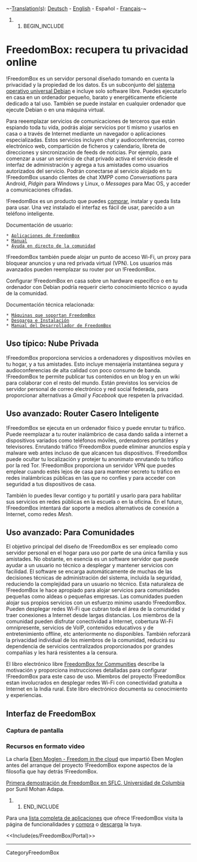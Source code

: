 ~-[[DebianWiki/EditorGuide#translation|Translation(s)]]: [[de/FreedomBox/Einführung|Deutsch]] - [[FreedomBox/Introduction|English]] - Español - [[fr/FreedomBox/Introduction|Français]]-~
## BEGIN_INCLUDE

= FreedomBox: recupera tu privacidad online =

!FreedomBox es un servidor personal diseñado tomando en cuenta la privacidad y la propiedad de los datos. Es un subconjunto del [[https://www.debian.org/|sistema operativo universal Debian]] e incluye solo software libre. Puedes ejecutarlo en casa en un ordenador pequeño, barato y energéticamente eficiente dedicado a tal uso. También se puede instalar en cualquier ordenador que ejecute Debian o en una máquina virtual.

Para reeemplazar servicios de comunicaciones de terceros que están espiando toda tu vida, podrás alojar servicios por ti mismo y usarlos en casa o a través de Internet mediante un navegador o aplicaciones especializadas. Estos servicios incluyen chat y audioconferencias, correo electrónico web, compartición de ficheros y calendario, libreta de direcciones y sincronización de feeds de noticias. Por ejemplo, para comenzar a usar un servicio de chat privado activa el servicio desde el interfaz de administración y agrega a tus amistades como usuarios autorizados del servicio. Podrán conectarse al servicio alojado en tu !FreedomBox usando clientes de chat XMPP como ''Conversations'' para Android, ''Pidgin'' para Windows y Linux, o ''Messages'' para Mac OS, y acceder a comunicaciones cifradas.

!FreedomBox es un producto que puedes [[https://freedomboxfoundation.org/buy/|comprar]], instalar y queda lista para usar. Una vez instalado el interfaz es fácil de usar, parecido a un teléfono inteligente.

Documentación de usuario:
 * [[es/FreedomBox/Features|Aplicaciones de FreedomBox]]
 * [[es/FreedomBox/Manual|Manual]]
 * [[es/FreedomBox/Support|Ayuda en directo de la comunidad]]

!FreedomBox también puede alojar un punto de acceso Wi-Fi, un proxy para bloquear anuncios y una red privada virtual (VPN). Los usuarios más avanzados pueden reemplazar su router por un !FreedomBox.

Configurar !FreedomBox en casa sobre un hardware específico o en tu ordenador con Debian podría requerir cierto conocimiento técnico o ayuda de la comunidad.

Documentación técnica relacionada:
 * [[es/FreedomBox/Hardware|Máquinas que soportan FreedomBox]]
 * [[es/FreedomBox/Download|Desgarga e Instalación]]
 * [[https://docs.freedombox.org|Manual del Desarrollador de FreedomBox]]

== Uso típico: Nube Privada ==

!FreedomBox proporciona servicios a ordenadores y dispositivos móviles en tu hogar, y a tus amistades. Esto incluye mensajería instantánea segura y audioconferencias de alta calidad con poco consumo de banda. !FreedomBox te permite publicar tus contenidos en un blog y en un wiki para colaborar con el resto del mundo. Están previstos los servicios de servidor personal de correo electrónico y red social federada, para proporcionar alternativas a ''Gmail'' y ''Facebook'' que respeten la privacidad.

== Uso avanzado: Router Casero Inteligente ==

!FreedomBox se ejecuta en un ordenador físico y puede enrutar tu tráfico. Puede reemplazar a tu router inalámbrico de casa dando salida a internet a dispositivos variados como teléfonos móviles, ordenadores portátiles y televisores.  Enrutando tráfico !FreedomBox puede eliminar anuncios espía y malware web antes incluso de que alcancen tus dispositivos.  !FreedomBox puede ocultar tu localización y protejer tu anonimato enrutando tu tráfico por la red Tor. !FreedomBox proporciona un servidor VPN que puedes emplear cuando estés lejos de casa para mantener secreto tu tráfico en redes inalámbricas públicas en las que no confíes y para acceder con seguridad a tus dispositivos de casa.

También lo puedes llevar contigo y tu portátil y usarlo para para habilitar sus servicios en redes públicas en la escuela o en la oficina. En el futuro, !FreedomBox intentará dar soporte a medios alternativos de conexión a Internet, como redes ''Mesh''.

== Uso avanzado: Para Comunidades ==

El objetivo principal del diseño de !FreedomBox es ser empleado como servidor personal en el hogar para uso por parte de una única familia y sus amistades. No obstante, en esencia es un software servidor que puede ayudar a un usuario no técnico a desplegar y mantener servicios con facilidad. El software se encarga automáticamente de muchas de las decisiones técnicas de administración del sistema, incluída la seguridad, reduciendo la complejidad para un usuario no técnico. Esta naturaleza de !FreedomBox le hace apropiado para alojar servicios para comunidades pequeñas como aldeas o pequeñas empresas. Las comunidades pueden alojar sus propios servicios con un esfuerzo minimo usando !FreedomBox. Pueden desplegar redes Wi-Fi que cubran toda el área de la comunidad y traer conexiones a Internet desde largas distancias. Los miembros de la comunidad pueden disfrutar conectividad a Internet, cobertura Wi-Fi omnipresente, servicios de VoIP, contenidos educativos y de entretenimiento offline, etc anteriormente no disponibles. También reforzará la privacidad individual de los miembros de la comunidad, reducirá su dependencia de servicios centralizados proporcionados por grandes compañías y les hará resistentes a la censura.

El libro electrónico libre [[https://en.wikibooks.org/wiki/FreedomBox_for_Communities|FreedomBox for Communities]] describe la motivación y proporciona  instrucciones detalladas para configurar !FreedomBox para este caso de uso. Miembros del proyecto !FreedomBox estan involucrados en desplegar redes Wi-Fi con conectividad gratuíta a Internet en la India rural. Este libro electrónico documenta su conocimiento y experiencias.

== Interfaz de FreedomBox ==

=== Captura de pantalla ===

{{attachment:freedombox-frontpage-2019-03-02.png|FreedomBox front page|width=1000}}

{{{#!wiki comment
This video is much too old to be useful here.
=== Video de introducción ===

[[attachment:Plinth_Introduction.webm]]

(36 MB, 13 Min.)
}}}

=== Recursos en formato video ===

La charla [[https://www.youtube.com/watch?v=QOEMv0S8AcA|Eben Moglen - Freedom in the cloud]] que impartió Eben Moglen antes del arranque del proyecto !FreedomBox expone aspectos de la filosofía que hay detrás !FreedomBox.

[[http://moglen.law.columbia.edu/sflc2015/04_freedombox.webm|Primera demostración de FreedomBox en SFLC, Universidad de Columbia]] por Sunil Mohan Adapa.

## END_INCLUDE

Para una [[es/FreedomBox/Features|lista completa de aplicaciones]] que ofrece !FreedomBox visita la página de funcionalidades y [[https://freedomboxfoundation.org/buy/|compra]] o [[es/FreedomBox/Download|descarga]] la tuya.

<<Include(es/FreedomBox/Portal)>>

----
CategoryFreedomBox
